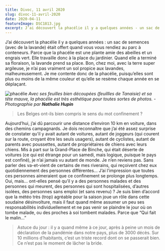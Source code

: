```yaml
---
title: Divoc, 11 avril 2020
slug: divoc-11-avril-2020
date: 2020-04-11
featureImage: DSC1813.jpg
excerpt: J’ai découvert la phacélie il y a quelques années - un sac de semences (avec de la lavande) était offert quand vous vous rendiez au parc à conteneurs...
---
```


J’ai découvert la phacélie il y a quelques années : un sac de semences (avec de la lavande) était offert quand vous vous rendiez au parc à conteneurs. Parce que la phacélie est une plante amie des abeilles et un engrais vert. Elle travaille donc à la place du jardinier. Quand elle a terminé sa floraison, la lavande prend sa place. Bon, chez moi, avec la terre super argileuse, je n’ai pas vraiment un sol propice aux lavandes, malheureusement. Je me contente donc de la phacélie, puisqu’elles sont plus ou moins de la même couleur et qu’elle se resème chaque année en se déplaçant.

![phacélie](DSC1813.jpg)
_Avec ses feuilles bien découpées (feuillles de Tanaisie) et sa tête mauve, la phacélie est très esthétique pour toutes sortes de photos. - Photographie par **Nathalie Hupin**_

> Les Belges ont-ils bien compris le sens du mot confinement ?

Aujourd’hui, j’ai dû parcourir une distance d’environ 10 km en voiture, dans des chemins campagnards. Je dois reconnaître que j’ai été assez surprise de constater qu’il y avait autant de voitures, autant de joggeurs (qui courent sur la route, croyant être les seuls usagers), autant de cyclistes, autant de parents avec poussettes, autant de propriétaires de chiens avec leurs chiens. Mis à part sur la Grand-Place de Binche, qui était déserte de voitures (ce qui est étrange pour un samedi, mais logique, puisque le pays est confiné), je n’ai jamais vu autant de monde. Je n’en reviens pas. Sans parler des va-et-vient de certains de mes riverains, qui reçoivent chez eux quotidiennement des personnes différentes… J’ai l’impression que toutes ces personnes aimeraient que ce confinement se prolonge plus longtemps. Oui, mais… ont-elles pensé qu’il y a des personnes malades et des personnes qui meurent, des personnes qui sont hospitalisées, d’autres isolées, des personnes sans emploi (et sans revenu) ? Je suis bien d’accord que la météo très (trop) agréable pour la saison joue un rôle dans cette soudaine désinvolture, mais il faut quand même assumer un peu ses responsabilités individuellement et ne pas venir se plaindre le jour où on tombe malade, ou des proches à soi tombent malades. Parce que “Qui fait le malin…”

> Astuce du jour : il y a quand même à ce jour, après à peine un mois de déclaration de la pandémie dans notre pays, plus de 3000 décès. Sur 10 millions d’habitants, c’est un triste record dont on se passerait bien. Ce n’est pas le moment de lâcher la bride.
